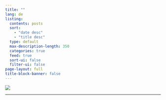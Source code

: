 ```yaml
---
title: ""
lang: de
listing:
  contents: posts
  sort: 
    - "date desc"
    - "title desc"
  type: default
  max-description-length: 350
  categories: true
  feed: true
  sort-ui: false
  filter-ui: false
page-layout: full
title-block-banner: false
---
```


![](images/liberte-b.jpg)

------------------------------------------------------------------------
